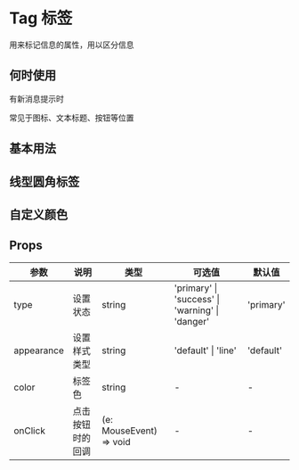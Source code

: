 # Tag 标签

用来标记信息的属性，用以区分信息

## 何时使用

有新消息提示时

常见于图标、文本标题、按钮等位置

## 基本用法


<DemoBasic />

## 线型圆角标签


<DemoLine />

## 自定义颜色


<DemoColor />


## Props

| 参数       | 说明             | 类型                    | 可选值                                          | 默认值    |
| ---------- | ---------------- | ----------------------- | ----------------------------------------------- | --------- |
| type       | 设置状态         | string                  | 'primary' \| 'success' \| 'warning' \| 'danger' | 'primary' |
| appearance | 设置样式类型     | string                  | 'default' \| 'line'                             | 'default' |
| color      | 标签色      | string                  |  -                          | - |
| onClick    | 点击按钮时的回调 | (e: MouseEvent) => void | -                                               | -         |

